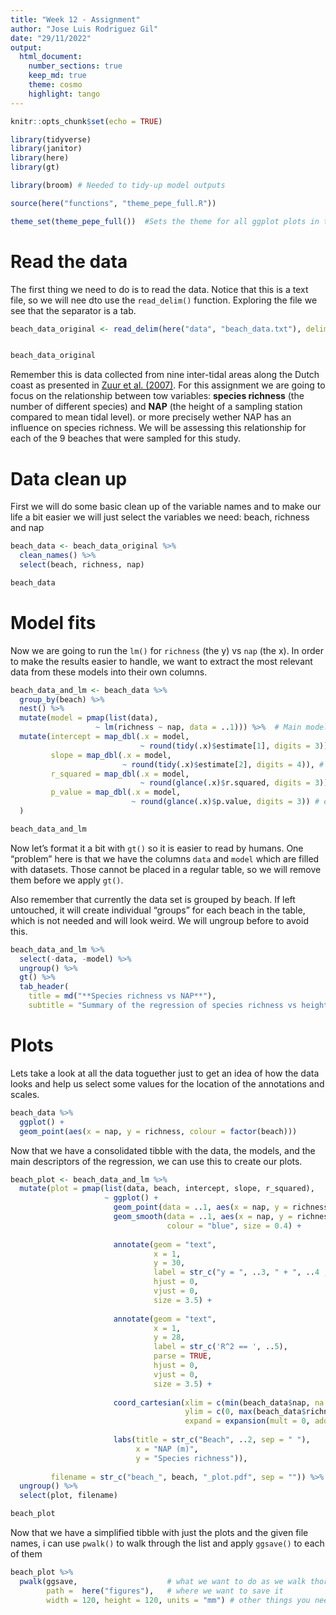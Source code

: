 ```yaml
---
title: "Week 12 - Assignment"
author: "Jose Luis Rodriguez Gil"
date: "29/11/2022"
output: 
  html_document:
    number_sections: true
    keep_md: true
    theme: cosmo
    highlight: tango
---
```


```r
knitr::opts_chunk$set(echo = TRUE)
```

```r

library(tidyverse)
library(janitor)
library(here)
library(gt)

library(broom) # Needed to tidy-up model outputs

```

```r

source(here("functions", "theme_pepe_full.R"))

theme_set(theme_pepe_full())  #Sets the theme for all ggplot plots in this .Rmd file (no need to call it in the plot itself)


```


# Read the data

The first thing we need to do is to read the data. Notice that this is a text file, so we will nee dto use the `read_delim()` function. Exploring the file we see that the separator is a tab.

```r

beach_data_original <- read_delim(here("data", "beach_data.txt"), delim = "\t")


beach_data_original

```


Remember this is data collected from nine inter-tidal areas along the Dutch coast as presented in [Zuur et al. (2007)](https://highstat.com/index.php/analysing-ecological-data). For this assignment we are going to focus on the relationship between tow variables:  **species richness** (the number of different species) and **NAP** (the height of a sampling station compared to mean tidal level). or more precisely wether NAP has an influence on species richness. We will be assessing this relationship for each of the 9 beaches that were sampled for this study.

# Data clean up

First we will do some basic clean up of the variable names and to make our life a bit easier we will just select the variables we need: beach, richness and nap

```r

beach_data <- beach_data_original %>% 
  clean_names() %>% 
  select(beach, richness, nap)

beach_data

```


# Model fits

Now we are going to run the `lm()` for `richness` (the y) vs `nap` (the x). In order to make the results easier to handle, we want to extract the most relevant data from these models into their own columns. 

```r

beach_data_and_lm <- beach_data %>% 
  group_by(beach) %>% 
  nest() %>% 
  mutate(model = pmap(list(data),
                   ~ lm(richness ~ nap, data = ..1))) %>%  # Main model fit
  mutate(intercept = map_dbl(.x = model,
                             ~ round(tidy(.x)$estimate[1], digits = 3)), # extract the intercept into its own column
         slope = map_dbl(.x = model,
                         ~ round(tidy(.x)$estimate[2], digits = 4)), # extract the slope into its own column
         r_squared = map_dbl(.x = model,
                             ~ round(glance(.x)$r.squared, digits = 3)), # extract the r_squared into its own column
         p_value = map_dbl(.x = model,
                           ~ round(glance(.x)$p.value, digits = 3)) # extract the p_value into its own column
  )

beach_data_and_lm

```

Now let's format it a bit with `gt()` so it is easier to read by humans. One "problem" here is that we have the columns `data` and `model` which are filled with datasets. Those cannot be placed in a regular table, so we will remove them before we apply `gt()`.

Also remember that currently the data set is grouped by beach. If left untouched, it will create individual "groups" for each beach in the table, which is not needed and will look weird. We will ungroup before to avoid this.

```r

beach_data_and_lm %>% 
  select(-data, -model) %>% 
  ungroup() %>% 
  gt() %>% 
  tab_header(
    title = md("**Species richness vs NAP**"),
    subtitle = "Summary of the regression of species richness vs height of the sampling site for each of the studied beaches")

```

# Plots

Lets take a look at all the data toguether just to get an idea of how the data looks and help us select some values for the location of the annotations and scales.

```r

beach_data %>% 
  ggplot() +
  geom_point(aes(x = nap, y = richness, colour = factor(beach)))

```

Now that we have a consolidated tibble with the data, the models, and the main descriptors of the regression, we can use this to create our plots.

```r

beach_plot <- beach_data_and_lm %>% 
  mutate(plot = pmap(list(data, beach, intercept, slope, r_squared),
                     ~ ggplot() +
                       geom_point(data = ..1, aes(x = nap, y = richness), alpha = 0.4, stroke = 0) +
                       geom_smooth(data = ..1, aes(x = nap, y = richness), method = "lm", 
                                   colour = "blue", size = 0.4) +
                       
                       annotate(geom = "text",
                                x = 1,
                                y = 30,
                                label = str_c("y = ", ..3, " + ", ..4 ,"x", sep = ""),
                                hjust = 0,
                                vjust = 0,
                                size = 3.5) +
                       
                       annotate(geom = "text",
                                x = 1,
                                y = 28,
                                label = str_c('R^2 == ', ..5),
                                parse = TRUE,
                                hjust = 0,
                                vjust = 0, 
                                size = 3.5) +
                       
                       coord_cartesian(xlim = c(min(beach_data$nap, na.rm = TRUE), max(beach_data$nap, na.rm = TRUE)),
                                       ylim = c(0, max(beach_data$richness, na.rm = TRUE)*1.5),
                                       expand = expansion(mult = 0, add = 0)) +
                       
                       labs(title = str_c("Beach", ..2, sep = " "),
                            x = "NAP (m)",
                            y = "Species richness")),
         
         filename = str_c("beach_", beach, "_plot.pdf", sep = "")) %>% 
  ungroup() %>% 
  select(plot, filename)

beach_plot

```


Now that we have a simplified tibble with just the plots and the given file names, i can use `pwalk()` to walk through the list and apply `ggsave()` to each of them

```r
  
beach_plot %>% 
  pwalk(ggsave,                    # what we want to do as we walk thorugh the object   
        path =  here("figures"),   # where we want to save it
        width = 120, height = 120, units = "mm") # other things you need for ggsave
```


